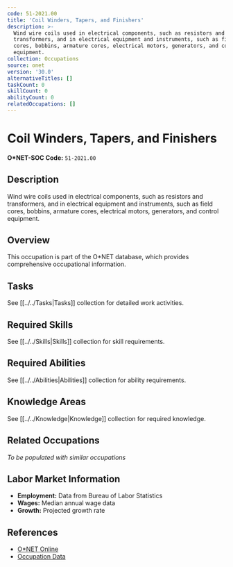```yaml
---
code: 51-2021.00
title: 'Coil Winders, Tapers, and Finishers'
description: >-
  Wind wire coils used in electrical components, such as resistors and
  transformers, and in electrical equipment and instruments, such as field
  cores, bobbins, armature cores, electrical motors, generators, and control
  equipment.
collection: Occupations
source: onet
version: '30.0'
alternativeTitles: []
taskCount: 0
skillCount: 0
abilityCount: 0
relatedOccupations: []
---
```

# Coil Winders, Tapers, and Finishers

**O*NET-SOC Code:** `51-2021.00`

## Description

Wind wire coils used in electrical components, such as resistors and transformers, and in electrical equipment and instruments, such as field cores, bobbins, armature cores, electrical motors, generators, and control equipment.

## Overview

This occupation is part of the O*NET database, which provides comprehensive occupational information.

## Tasks

See [[../../Tasks|Tasks]] collection for detailed work activities.

## Required Skills

See [[../../Skills|Skills]] collection for skill requirements.

## Required Abilities

See [[../../Abilities|Abilities]] collection for ability requirements.

## Knowledge Areas

See [[../../Knowledge|Knowledge]] collection for required knowledge.

## Related Occupations

*To be populated with similar occupations*

## Labor Market Information

- **Employment:** Data from Bureau of Labor Statistics
- **Wages:** Median annual wage data
- **Growth:** Projected growth rate

## References

- [O*NET Online](https://www.onetonline.org/link/summary/51-2021.00)
- [Occupation Data](https://www.onetcenter.org/)
